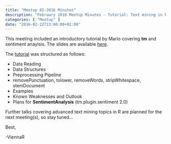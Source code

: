 ```yaml
---
title: "Meetup 02-2016 Minutes"
description: "February 2016 Meetup Minutes - Tutorial: Text mining in R"
categories: [ "Meetup" ]
date: "2016-02-22T13:00:00+02:00"
---
```


This meeting included an introductory tutorial by Mario covering **tm** and sentiment anaylsis. The slides are available [here](/www/slides/tm101_slides.pdf).

<!--more-->

The [tutorial](/www/slides/tm101_slides.pdf) was structured as follows:

- Data Reading
- Data Structures
- Preprocessing Pipeline
- removePunctuation, tolower, removeWords, stripWhitespace, stemDocument
- Examples
- Known Weaknesses and Outlook
- Plans for **SentimentAnalysis** (tm.plugin.sentiment 2.0)

Further talks covering advanced text mining topics in R are planned for the next meeting(s), so stay tuned...

Best,

  -ViennaR

